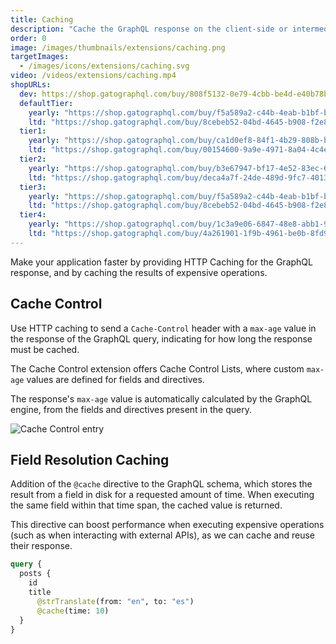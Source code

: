 ```yaml
---
title: Caching
description: "Cache the GraphQL response on the client-side or intermediate stages between client and server (such as a CDN) via standard HTTP caching."
order: 0
image: /images/thumbnails/extensions/caching.png
targetImages:
  - /images/icons/extensions/caching.svg
video: /videos/extensions/caching.mp4
shopURLs:
  dev: https://shop.gatographql.com/buy/808f5132-0e79-4cbb-be4d-e40b78b5b99e
  defaultTier:
    yearly: "https://shop.gatographql.com/buy/f5a589a2-c44b-4eab-b1bf-bd168f7c3058"
    ltd: "https://shop.gatographql.com/buy/8cebeb52-04bd-4645-b908-f2e8188d8d5d"
  tier1:
    yearly: "https://shop.gatographql.com/buy/ca1d0ef8-84f1-4b29-808b-b2bd4fb27acf"
    ltd: "https://shop.gatographql.com/buy/00154600-9a9e-4971-8a04-4c4e6c543ca9"
  tier2:
    yearly: "https://shop.gatographql.com/buy/b3e67947-bf17-4e52-83ec-6e89d68130d1"
    ltd: "https://shop.gatographql.com/buy/deca4a7f-24de-489d-9fc7-40137d44be49"
  tier3:
    yearly: "https://shop.gatographql.com/buy/f5a589a2-c44b-4eab-b1bf-bd168f7c3058"
    ltd: "https://shop.gatographql.com/buy/8cebeb52-04bd-4645-b908-f2e8188d8d5d"
  tier4:
    yearly: "https://shop.gatographql.com/buy/1c3a9e06-6847-48e8-abb1-968d75773978"
    ltd: "https://shop.gatographql.com/buy/4a261901-1f9b-4961-be0b-8fd9e1645d2a"
---
```


Make your application faster by providing HTTP Caching for the GraphQL response, and by caching the results of expensive operations.

## Cache Control

Use HTTP caching to send a `Cache-Control` header with a `max-age` value in the response of the GraphQL query, indicating for how long the response must be cached.

The Cache Control extension offers Cache Control Lists, where custom `max-age` values are defined for fields and directives.

The response's `max-age` value is automatically calculated by the GraphQL engine, from the fields and directives present in the query.

![Cache Control entry](/assets/extensions/upstream-pro/cache-control-entry.png "Cache Control entry")

## Field Resolution Caching

Addition of the `@cache` directive to the GraphQL schema, which stores the result from a field in disk for a requested amount of time. When executing the same field within that time span, the cached value is returned.

This directive can boost performance when executing expensive operations (such as when interacting with external APIs), as we can cache and reuse their response.

```graphql
query {
  posts {
    id
    title
      @strTranslate(from: "en", to: "es")
      @cache(time: 10)
  }
}
```
